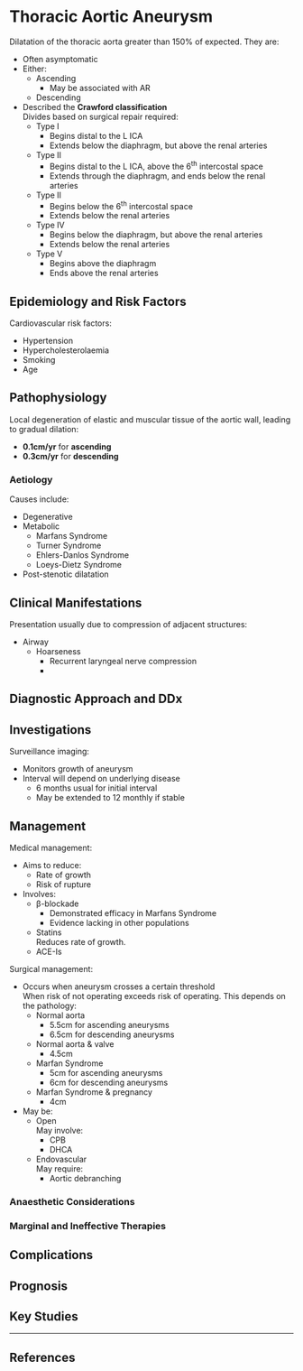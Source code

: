 # Thoracic Aortic Aneurysm


Dilatation of the thoracic aorta greater than 150% of expected. They are:

* Often asymptomatic
* Either:
	* Ascending
		* May be associated with AR
	* Descending
* Described the **Crawford classification**  
Divides based on surgical repair required:
	* Type I  
		* Begins distal to the L ICA
		* Extends below the diaphragm, but above the renal arteries
	* Type II
		* Begins distal to the L ICA, above the 6^th^ intercostal space
		* Extends through the diaphragm, and ends below the renal arteries
	* Type II
		* Begins below the 6^th^ intercostal space
		* Extends below the renal arteries
	* Type IV  
		* Begins below the diaphragm, but above the renal arteries
		* Extends below the renal arteries
	* Type V
		* Begins above the diaphragm
		* Ends above the renal arteries

## Epidemiology and Risk Factors

Cardiovascular risk factors:

* Hypertension
* Hypercholesterolaemia
* Smoking
* Age

## Pathophysiology

Local degeneration of elastic and muscular tissue of the aortic wall, leading to gradual dilation:

* **0.1cm/yr** for **ascending**
* **0.3cm/yr** for **descending**

### Aetiology

Causes include:

* Degenerative
* Metabolic
	* Marfans Syndrome
	* Turner Syndrome
	* Ehlers-Danlos Syndrome
	* Loeys-Dietz Syndrome
* Post-stenotic dilatation

## Clinical Manifestations

Presentation usually due to compression of adjacent structures:

* Airway
	* Hoarseness
		* Recurrent laryngeal nerve compression
		* 

## Diagnostic Approach and DDx

## Investigations


Surveillance imaging:

* Monitors growth of aneurysm
* Interval will depend on underlying disease
	* 6 months usual for initial interval
	* May be extended to 12 monthly if stable

## Management

Medical management:

* Aims to reduce:
	* Rate of growth
	* Risk of rupture
* Involves:
	* β-blockade
		* Demonstrated efficacy in Marfans Syndrome
		* Evidence lacking in other populations
	* Statins  
	Reduces rate of growth.
	* ACE-Is  


Surgical management:

* Occurs when aneurysm crosses a certain threshold  
When risk of not operating exceeds risk of operating. This depends on the pathology:
	* Normal aorta
		* 5.5cm for ascending aneurysms
		* 6.5cm for descending aneurysms
	* Normal aorta & valve
		* 4.5cm
	* Marfan Syndrome
		* 5cm for ascending aneurysms
		* 6cm for descending aneurysms
	* Marfan Syndrome & pregnancy
		* 4cm
* May be:
	* Open  
	May involve:
		* CPB
		* DHCA
	* Endovascular  
	May require:
		* Aortic debranching

### Anaesthetic Considerations

### Marginal and Ineffective Therapies

## Complications


## Prognosis

## Key Studies


---

## References

